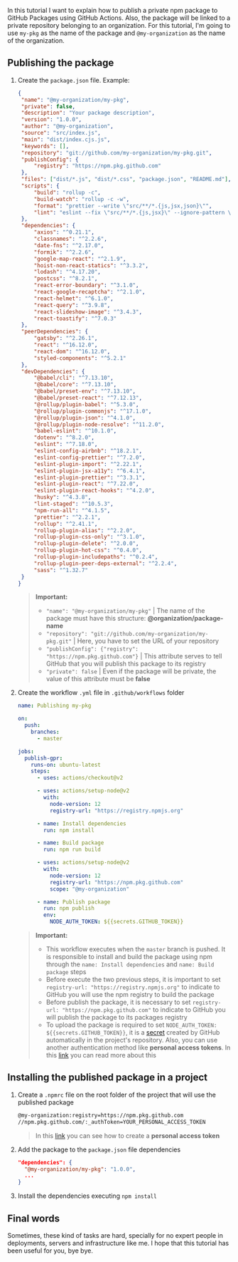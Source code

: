 In this tutorial I want to explain how to publish a private npm package to GitHub Packages using GitHub Actions. Also, the package will be linked to a private repository belonging to an organization. For this tutorial, I'm going to use `my-pkg` as the name of the package and `@my-organization` as the name of the organization.

## Publishing the package

1. Create the `package.json` file. Example:

   ```json
   {
   	"name": "@my-organization/my-pkg",
   	"private": false,
   	"description": "Your package description",
   	"version": "1.0.0",
   	"author": "@my-organization",
   	"source": "src/index.js",
   	"main": "dist/index.cjs.js",
   	"keywords": [],
   	"repository": "git://github.com/my-organization/my-pkg.git",
   	"publishConfig": {
   		"registry": "https://npm.pkg.github.com"
   	},
   	"files": ["dist/*.js", "dist/*.css", "package.json", "README.md"],
   	"scripts": {
   		"build": "rollup -c",
   		"build-watch": "rollup -c -w",
   		"format": "prettier --write \"src/**/*.{js,jsx,json}\"",
   		"lint": "eslint --fix \"src/**/*.{js,jsx}\" --ignore-pattern \"src/forms/*\""
   	},
   	"dependencies": {
   		"axios": "^0.21.1",
   		"classnames": "^2.2.6",
   		"date-fns": "^2.17.0",
   		"formik": "^2.2.6",
   		"google-map-react": "^2.1.9",
   		"hoist-non-react-statics": "^3.3.2",
   		"lodash": "^4.17.20",
   		"postcss": "^8.2.1",
   		"react-error-boundary": "^3.1.0",
   		"react-google-recaptcha": "^2.1.0",
   		"react-helmet": "^6.1.0",
   		"react-query": "^3.9.8",
   		"react-slideshow-image": "^3.4.3",
   		"react-toastify": "^7.0.3"
   	},
   	"peerDependencies": {
   		"gatsby": "^2.26.1",
   		"react": "^16.12.0",
   		"react-dom": "^16.12.0",
   		"styled-components": "^5.2.1"
   	},
   	"devDependencies": {
   		"@babel/cli": "^7.13.10",
   		"@babel/core": "^7.13.10",
   		"@babel/preset-env": "^7.13.10",
   		"@babel/preset-react": "^7.12.13",
   		"@rollup/plugin-babel": "^5.3.0",
   		"@rollup/plugin-commonjs": "^17.1.0",
   		"@rollup/plugin-json": "^4.1.0",
   		"@rollup/plugin-node-resolve": "^11.2.0",
   		"babel-eslint": "^10.1.0",
   		"dotenv": "^8.2.0",
   		"eslint": "^7.18.0",
   		"eslint-config-airbnb": "^18.2.1",
   		"eslint-config-prettier": "^7.2.0",
   		"eslint-plugin-import": "^2.22.1",
   		"eslint-plugin-jsx-a11y": "^6.4.1",
   		"eslint-plugin-prettier": "^3.3.1",
   		"eslint-plugin-react": "^7.22.0",
   		"eslint-plugin-react-hooks": "^4.2.0",
   		"husky": "^4.3.8",
   		"lint-staged": "^10.5.3",
   		"npm-run-all": "^4.1.5",
   		"prettier": "^2.2.1",
   		"rollup": "^2.41.1",
   		"rollup-plugin-alias": "^2.2.0",
   		"rollup-plugin-css-only": "^3.1.0",
   		"rollup-plugin-delete": "^2.0.0",
   		"rollup-plugin-hot-css": "^0.4.0",
   		"rollup-plugin-includepaths": "^0.2.4",
   		"rollup-plugin-peer-deps-external": "^2.2.4",
   		"sass": "^1.32.7"
   	}
   }
   ```

   > **Important:**
   >
   > - `"name": "@my-organization/my-pkg"` | The name of the package must have this structure: **@organization/package-name**
   > - `"repository": "git://github.com/my-organization/my-pkg.git"` | Here, you have to set the URL of your repository
   > - `"publishConfig": {"registry": "https://npm.pkg.github.com"}` | This attribute serves to tell GitHub that you will publish this package to its registry
   > - `"private": false` | Even if the package will be private, the value of this attribute must be **false**

1. Create the workflow `.yml` file in `.github/workflows` folder

   ```yml
   name: Publishing my-pkg

   on:
     push:
       branches:
         - master

   jobs:
     publish-gpr:
       runs-on: ubuntu-latest
       steps:
         - uses: actions/checkout@v2

         - uses: actions/setup-node@v2
           with:
             node-version: 12
             registry-url: "https://registry.npmjs.org"

         - name: Install dependencies
           run: npm install

         - name: Build package
           run: npm run build

         - uses: actions/setup-node@v2
           with:
             node-version: 12
             registry-url: "https://npm.pkg.github.com"
             scope: "@my-organization"

         - name: Publish package
           run: npm publish
           env:
             NODE_AUTH_TOKEN: ${{secrets.GITHUB_TOKEN}}
   ```

   > **Important:**
   >
   > - This workflow executes when the `master` branch is pushed. It is responsible to install and build the package using npm through the `name: Install dependencies` and `name: Build package` steps
   > - Before execute the two previous steps, it is important to set `registry-url: "https://registry.npmjs.org"` to indicate to GitHub you will use the npm registry to build the package
   > - Before publish the package, it is necessary to set `registry-url: "https://npm.pkg.github.com"` to indicate to GitHub you will publish the package to its packages registry
   > - To upload the package is required to set `NODE_AUTH_TOKEN: ${{secrets.GITHUB_TOKEN}}`, it is a [secret](https://docs.github.com/en/actions/reference/authentication-in-a-workflow) created by GitHub automatically in the project's repository. Also, you can use another authentication method like **personal access tokens**. In this [link](https://docs.github.com/en/packages/guides/configuring-npm-for-use-with-github-packages#authenticating-to-github-packages) you can read more about this

## Installing the published package in a project

1. Create a `.npmrc` file on the root folder of the project that will use the published package

   ```bash
   @my-organization:registry=https://npm.pkg.github.com
   //npm.pkg.github.com/:_authToken=YOUR_PERSONAL_ACCESS_TOKEN
   ```

   > In this [link](https://docs.github.com/en/github/authenticating-to-github/creating-a-personal-access-token) you can see how to create a **personal access token**

1. Add the package to the `package.json` file dependencies

   ```json
   "dependencies": {
     "@my-organization/my-pkg": "1.0.0",
     ...
   }
   ```

1. Install the dependencies executing `npm install`

## Final words

Sometimes, these kind of tasks are hard, specially for no expert people in deployments, servers and infrastructure like me. I hope that this tutorial has been useful for you, bye bye.
